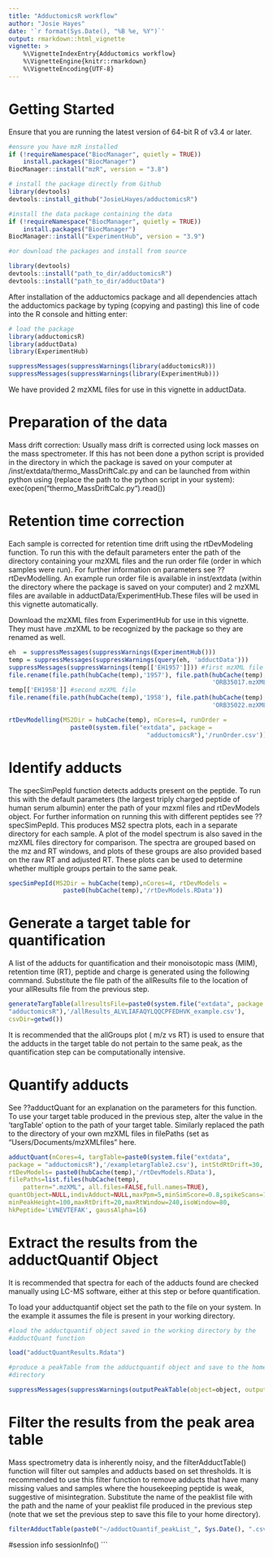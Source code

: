 ```yaml
---
title: "AdductomicsR workflow"
author: "Josie Hayes"
date: '`r format(Sys.Date(), "%B %e, %Y")`'
output: rmarkdown::html_vignette
vignette: >
    %\VignetteIndexEntry{Adductomics workflow}
    %\VignetteEngine{knitr::rmarkdown}
    %\VignetteEncoding{UTF-8}
---
```



# Getting Started

Ensure that you are running the latest version of 64-bit R of v3.4 or
later.

```r
#ensure you have mzR installed
if (!requireNamespace("BiocManager", quietly = TRUE))
    install.packages("BiocManager")
BiocManager::install("mzR", version = "3.8")
```

```r
# install the package directly from Github
library(devtools)
devtools::install_github("JosieLHayes/adductomicsR")

#install the data package containing the data 
if (!requireNamespace("BiocManager", quietly = TRUE))
    install.packages("BiocManager")
BiocManager::install("ExperimentHub", version = "3.9")

```

```r

#or download the packages and install from source

library(devtools)
devtools::install("path_to_dir/adductomicsR")
devtools::install("path_to_dir/adductData")

```

After installation of the adductomics package and all dependencies attach
the adductomics package by typing (copying and pasting) 
this line of code into the R console and hitting enter:

```r
# load the package
library(adductomicsR)
library(adductData)
library(ExperimentHub)
```

```r
suppressMessages(suppressWarnings(library(adductomicsR)))
suppressMessages(suppressWarnings(library(ExperimentHub)))

```

We have provided 2 mzXML files for use in this vignette in adductData.

# Preparation of the data
Mass drift correction: Usually mass drift is corrected using lock masses on
the mass spectrometer.
If this has not been done a python script is provided in the directory in 
which the package is saved on your computer at
/inst/extdata/thermo_MassDriftCalc.py and can be launched from within python 
using (replace the path to the python script in your system):
exec(open(“thermo_MassDriftCalc.py“).read())

# Retention time correction

Each sample is corrected for retention time drift using the rtDevModeling 
function. To run this with the default parameters enter the path of the
directory containing your mzXML files and the run order file (order in which
samples were run). For further information on parameters see
??rtDevModelling. An example run order file is available in inst/extdata
(within the directory where the package is saved on your computer) and 2
mzXML files are available in adductData/ExperimentHub.These files will
be used in this vignette automatically.

Download the mzXML files from ExperimentHub for use in this vignette. They 
must have .mzXML to be recognized by the package so they are renamed as 
well.

```r
eh  = suppressMessages(suppressWarnings(ExperimentHub()))
temp = suppressMessages(suppressWarnings(query(eh, 'adductData')))
suppressMessages(suppressWarnings(temp[['EH1957']])) #first mzXML file
file.rename(file.path(hubCache(temp),'1957'), file.path(hubCache(temp),
                                                        'ORB35017.mzXML'))
temp[['EH1958']] #second mzXML file
file.rename(file.path(hubCache(temp),'1958'), file.path(hubCache(temp),
                                                        'ORB35022.mzXML'))
```

```r
rtDevModelling(MS2Dir = hubCache(temp), nCores=4, runOrder =
                 paste0(system.file("extdata", package =
                                      "adductomicsR"),'/runOrder.csv'))
```

# Identify adducts

The specSimPepId function detects adducts present on the peptide. To run this
with the default parameters (the largest triply charged peptide of human 
serum albumin) enter the path of your mzxml files and rtDevModels object. For 
further information on running this with different peptides see
??specSimPepId. This produces MS2 spectra plots, each in a separate
directory for each sample. A plot of the model spectrum is also saved in
the mzXML files directory for comparison. The spectra are grouped based 
on the mz and RT windows, and plots of these groups are also provided 
based on the raw RT and adjusted RT. These plots can be used to determine
whether multiple groups pertain to the same peak.
    
```r
specSimPepId(MS2Dir = hubCache(temp),nCores=4, rtDevModels =
               paste0(hubCache(temp),'/rtDevModels.RData'))
```

# Generate a target table for quantification
A list of the adducts for quantification and their monoisotopic mass (MIM), 
retention time (RT), peptide and charge is generated using the following 
command. Substitute the file path of the allResults file to the location of 
your allResults file from the previous step.

```r

generateTargTable(allresultsFile=paste0(system.file("extdata", package =
"adductomicsR"),'/allResults_ALVLIAFAQYLQQCPFEDHVK_example.csv'),
csvDir=getwd())
```

It is recommended that the allGroups plot ( m/z vs RT) is used to ensure that 
the adducts in the target table do not pertain to the same peak, as the 
quantification step can be computationally intensive.

# Quantify adducts

See ??adductQuant for an explanation on the parameters for this function. To 
use your target table produced in the previous step, alter the value in the 
'targTable' option to the path of your target table. Similarly replaced the 
path to the directory of your own mzXML files in filePaths (set as 
"Users/Documents/mzXMLfiles" here.
```r

adductQuant(nCores=4, targTable=paste0(system.file("extdata", 
package = "adductomicsR"),'/exampletargTable2.csv'), intStdRtDrift=30, 
rtDevModels= paste0(hubCache(temp),'/rtDevModels.RData'),
filePaths=list.files(hubCache(temp),
    pattern=".mzXML", all.files=FALSE,full.names=TRUE),
quantObject=NULL,indivAdduct=NULL,maxPpm=5,minSimScore=0.8,spikeScans=1,
minPeakHeight=100,maxRtDrift=20,maxRtWindow=240,isoWindow=80,
hkPeptide='LVNEVTEFAK', gaussAlpha=16)

```

# Extract the results from the adductQuantif Object
It is recommended that spectra for each of the adducts found are checked 
manually using LC-MS software, either at this step or before quantification. 

To load your adductquantif object set the path to the file on your system. In 
the example it assumes the file is present in your working directory.
```r
#load the adductquantif object saved in the working directory by the 
#adductQuant function 

load("adductQuantResults.Rdata")

#produce a peakTable from the adductquantif object and save to the home
#directory

suppressMessages(suppressWarnings(outputPeakTable(object=object, outputDir="~")))
```

# Filter the results from the peak area table
Mass spectrometry data is inherently noisy, and the filterAdductTable() 
function will filter out samples and adducts based on set thresholds. It is 
recommended to use this filter function to remove adducts that have many 
missing values and samples where the housekeeping peptide is weak, suggestive 
of misintegration. Substitute the name of the peaklist file with the path and 
the name of your peaklist file produced in the previous step (note that we set 
the previous step to save this file to your home directory).

```r
filterAdductTable(paste0("~/adductQuantif_peakList_", Sys.Date(), ".csv"))
```

 
#session info
sessionInfo()
```

